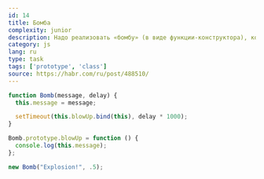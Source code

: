 ```yaml
---
id: 14
title: Бомба
complexity: junior
description: Надо реализовать «бомбу» (в виде функции-конструктора), которая получает на входе время, через которое взорвется и некоторый «звук взрыва» (строку, которую вернет через заданное время)
category: js
lang: ru
type: task
tags: ['prototype', 'class']
source: https://habr.com/ru/post/488510/
---
```

```js
function Bomb(message, delay) {
  this.message = message;

  setTimeout(this.blowUp.bind(this), delay * 1000); 
}

Bomb.prototype.blowUp = function () {
  console.log(this.message);
};

new Bomb("Explosion!", .5);
```